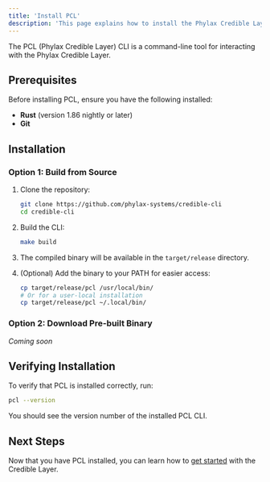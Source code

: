 ```yaml
---
title: 'Install PCL'
description: 'This page explains how to install the Phylax Credible Layer (PCL) CLI'
---
```


The PCL (Phylax Credible Layer) CLI is a command-line tool for interacting with the Phylax Credible Layer.

## Prerequisites

Before installing PCL, ensure you have the following installed:

- **Rust** (version 1.86 nightly or later)
- **Git**

## Installation

### Option 1: Build from Source

1. Clone the repository:
   ```bash
   git clone https://github.com/phylax-systems/credible-cli
   cd credible-cli
   ```

2. Build the CLI:
   ```bash
   make build
   ```

3. The compiled binary will be available in the `target/release` directory.

4. (Optional) Add the binary to your PATH for easier access:
   ```bash
   cp target/release/pcl /usr/local/bin/
   # Or for a user-local installation
   cp target/release/pcl ~/.local/bin/
   ```

### Option 2: Download Pre-built Binary

*Coming soon*

## Verifying Installation

To verify that PCL is installed correctly, run:

```bash
pcl --version
```

You should see the version number of the installed PCL CLI.

## Next Steps

Now that you have PCL installed, you can learn how to [get started](/credible/pcl-quickstart) with the Credible Layer.